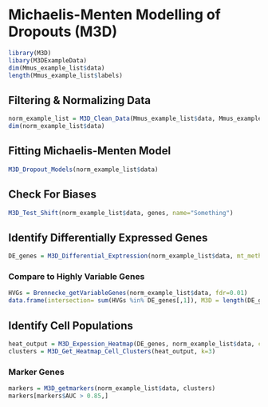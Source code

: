 # Michaelis-Menten Modelling of Dropouts (M3D)

```r
library(M3D)
libary(M3DExampleData)
dim(Mmus_example_list$data)
length(Mmus_example_list$labels)
```

## Filtering & Normalizing Data

```r
norm_example_list = M3D_Clean_Data(Mmus_example_list$data, Mmus_example_list$labels, min_detected_genes=2000)
dim(norm_example_list$data)
```

## Fitting Michaelis-Menten Model
```r
M3D_Dropout_Models(norm_example_list$data)
```

## Check For Biases
```r
M3D_Test_Shift(norm_example_list$data, genes, name="Something")
```

## Identify Differentially Expressed Genes
```r
DE_genes = M3D_Differential_Exptression(norm_example_list$data, mt_method="fdr", mt_threshold=0.01)
```

### Compare to Highly Variable Genes
```r
HVGs = Brennecke_getVariableGenes(norm_example_list$data, fdr=0.01)
data.frame(intersection= sum(HVGs %in% DE_genes[,1]), M3D = length(DE_genes[,1]), HVG= length(HVGs))
```

## Identify Cell Populations
```r
heat_output = M3D_Expession_Heatmap(DE_genes, norm_example_list$data, cell_labels = norm_example_list$labels)
clusters = M3D_Get_Heatmap_Cell_Clusters(heat_output, k=3)
```

### Marker Genes
```r
markers = M3D_getmarkers(norm_example_list$data, clusters)
markers[markers$AUC > 0.85,]
```
